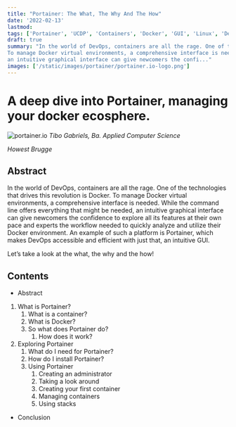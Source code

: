 ```yaml
---
title: "Portainer: The What, The Why And The How"
date: '2022-02-13'
lastmod:
tags: ['Portainer', 'UCDP', 'Containers', 'Docker', 'GUI', 'Linux', 'DevOps', '2022']
draft: true
summary: "In the world of DevOps, containers are all the rage. One of the technologies that drives this revolution is Docker.
To manage Docker virtual environments, a comprehensive interface is needed. While the command line offers everything that might be needed,
an intuitive graphical interface can give newcomers the confi..."
images: ['/static/images/portainer/portainer.io-logo.png']
---
```


# A deep dive into Portainer, managing your docker ecosphere.

![portainer.io](/static/images/portainer/portainer.io-logo.png)
_Tibo Gabriels, Ba. Applied Computer Science_

_Howest Brugge_

## Abstract

In the world of DevOps, containers are all the rage. One of the technologies that drives this revolution is Docker.
To manage Docker virtual environments, a comprehensive interface is needed. While the command line offers everything that might be needed,
an intuitive graphical interface can give newcomers the confidence to explore all its features at their own pace and experts
the workflow needed to quickly analyze and utilize their Docker environment. An example of such a platform is Portainer,
which makes DevOps accessible and efficient with just that, an intuitive GUI.

Let’s take a look at the what, the why and the how!

## Contents

- Abstract

1.  What is Portainer?
    1. What is a container?
    2. What is Docker?
    3. So what does Portainer do?
       1. How does it work?
2.  Exploring Portainer
    1. What do I need for Portainer?
    2. How do I install Portainer?
    3. Using Portainer
       1. Creating an administrator
       2. Taking a look around
       3. Creating your first container
       4. Managing containers
       5. Using stacks

- Conclusion
